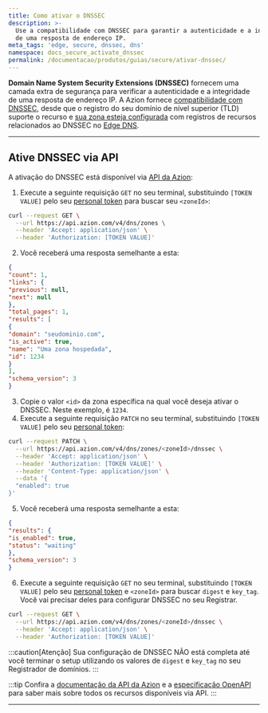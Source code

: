```yaml
---
title: Como ativar o DNSSEC
description: >-
  Use a compatibilidade com DNSSEC para garantir a autenticidade e a integridade
  de uma resposta de endereço IP.
meta_tags: 'edge, secure, dnssec, dns'
namespace: docs_secure_activate_dnssec
permalink: /documentacao/produtos/guias/secure/ativar-dnssec/
---
```



**Domain Name System Security Extensions (DNSSEC)** fornecem uma camada extra de segurança para verificar a autenticidade e a integridade de uma resposta de endereço IP. A Azion fornece [compatibilidade com DNSSEC](/pt-br/documentacao/produtos/secure/edge-dns/compatibilidade-dnssec/), desde que o registro do seu domínio de nível superior (TLD) suporte o recurso e [sua zona esteja configurada](/pt-br/documentacao/produtos/guias/secure/edge-dns-definir-main-settings/) com registros de recursos relacionados ao DNSSEC no [Edge DNS](/pt-br/documentacao/produtos/guias/secure/adicionar-registros/).

---

## Ative DNSSEC via API

A ativação do DNSSEC está disponível via [API da Azion](https://api.azion.com/#ea46919a-7130-426d-b38b-dc416b6c4c32):

1. Execute a seguinte requisição `GET` no seu terminal, substituindo `[TOKEN VALUE]` pelo seu [personal token](/pt-br/documentacao/produtos/guias/personal-tokens/) para buscar seu `<zoneId>`:

```bash
curl --request GET \
  --url https://api.azion.com/v4/dns/zones \
  --header 'Accept: application/json' \
  --header 'Authorization: [TOKEN VALUE]'
```

2. Você receberá uma resposta semelhante a esta:

```json
{
"count": 1,
"links": {
"previous": null,
"next": null
},
"total_pages": 1,
"results": [
{
"domain": "seudominio.com",
"is_active": true,
"name": "Uma zona hospedada",
"id": 1234
}
],
"schema_version": 3
}
```

3. Copie o valor `<id>` da zona específica na qual você deseja ativar o DNSSEC. Neste exemplo, é `1234`.
4. Execute a seguinte requisição `PATCH` no seu terminal, substituindo `[TOKEN VALUE]` pelo seu [personal token](/pt-br/documentacao/produtos/guias/personal-tokens/):

```bash
curl --request PATCH \
  --url https://api.azion.com/v4/dns/zones/<zoneId>/dnssec \
  --header 'Accept: application/json' \
  --header 'Authorization: [TOKEN VALUE]' \
  --header 'Content-Type: application/json' \
  --data '{
  "enabled": true
}'
```

5. Você receberá uma resposta semelhante a esta:

```json
{
"results": {
"is_enabled": true,
"status": "waiting"
},
"schema_version": 3
}
```

6. Execute a seguinte requisição `GET` no seu terminal, substituindo `[TOKEN VALUE]` pelo seu [personal token](/pt-br/documentacao/produtos/guias/personal-tokens/) e `<zoneId>` para buscar `digest` e `key_tag`. Você vai precisar deles para configurar DNSSEC no seu Registrar.

```bash
curl --request GET \
  --url https://api.azion.com/v4/dns/zones/<zoneId>/dnssec \
  --header 'Accept: application/json' \
  --header 'Authorization: [TOKEN VALUE]'
```

:::caution[Atenção]
Sua configuração de DNSSEC NÃO está completa até você terminar o setup utilizando os valores de `digest` e `key_tag` no seu Registrador de domínios.
:::

:::tip
Confira a [documentação da API da Azion](https://api.azion.com/) e a [especificação OpenAPI](https://github.com/aziontech/azionapi-openapi/) para saber mais sobre todos os recursos disponíveis via API.
:::

---

